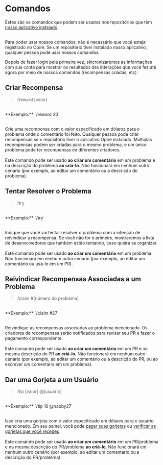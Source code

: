 
# Comandos

Estes são os comandos que podem ser usados nos repositórios que têm [nosso aplicativo instalado](/overview/install-app).

<br/>
<InfoPanel>
Para poder usar nossos comandos, não é necessário que você esteja registrado no Opire. Se um repositório tiver instalado nosso aplicativo, qualquer pessoa pode usar nossos comandos.

Depois de fazer login pela primeira vez, sincronizaremos as informações com sua conta para mostrar os resultados das interações que você fez até agora por meio de nossos comandos (recompensas criadas, etc).
</InfoPanel>

## Criar Recompensa

> /reward [valor]

<br/>
<DimmedText>**Exemplo:** `/reward 20`</DimmedText>
<br/><br/>

<span>Crie uma recompensa com o valor especificado em dólares para o problema onde o comentário foi feito. Qualquer pessoa pode criar recompensas se o repositório tiver o aplicativo Opire instalado. Múltiplas recompensas podem ser criadas para o mesmo problema, e um único problema pode ter recompensas de diferentes criadores.</span>
<br/><br/>
<InfoPanel>Este comando pode ser usado **ao criar um comentário** em um problema e na descrição do problema **ao criá-lo**. Não funcionará em nenhum outro cenário (por exemplo, ao editar um comentário ou a descrição do problema).</InfoPanel>

## Tentar Resolver o Problema

> /try

<br/>
<DimmedText>**Exemplo:** `/try`</DimmedText>
<br/><br/>

<span>Indique que você vai tentar resolver o problema com a intenção de reivindicar a recompensa. Se você não for o primeiro, mostraremos a lista de desenvolvedores que também estão tentando, caso queira se organizar.</span>
<br/><br/>
<InfoPanel>Este comando pode ser usado **ao criar um comentário** em um problema. Não funcionará em nenhum outro cenário (por exemplo, ao editar um comentário ou usá-lo em um PR).</InfoPanel>

## Reivindicar Recompensas Associadas a um Problema

> /claim #[número do problema]

<br/>
<DimmedText>**Exemplo:** `/claim #27`</DimmedText>
<br/><br/>

<span>Reivindique as recompensas associadas ao problema mencionado. Os criadores de recompensas serão notificados para revisar seu PR e fazer o pagamento correspondente.</span>
<br/><br/>
<InfoPanel>Este comando pode ser usado **ao criar um comentário** em um PR e na mesma descrição do PR **ao criá-lo**. Não funcionará em nenhum outro cenário (por exemplo, ao editar um comentário ou a descrição do PR, ou ao escrever um comentário em um problema).</InfoPanel>

## Dar uma Gorjeta a um Usuário

> /tip [valor] @[usuário]

<br/>
<DimmedText>**Exemplo:** `/tip 10 @nabby27`</DimmedText>
<br/><br/>

<span>Isso cria uma gorjeta com o valor especificado em dólares para o usuário mencionado. Em seu painel, você pode [pagar suas gorjetas](https://app.opire.dev/dashboard/creator/tips) ou [verificar as gorjetas que você recebeu](https://app.opire.dev/dashboard/programmer/tips).</span>
<br/><br/>
<InfoPanel>Este comando pode ser usado **ao criar um comentário** em um PR/problema e na mesma descrição do PR/problema **ao criá-lo**. Não funcionará em nenhum outro cenário (por exemplo, ao editar um comentário ou a descrição do PR/problema).</InfoPanel>
